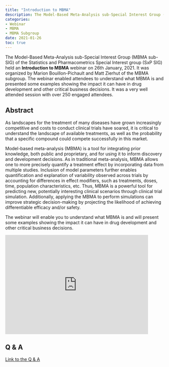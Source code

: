 ```yaml
---
title: "Introduction to MBMA"
description: The Model-Based Meta-Analysis sub-Special Interest Group (MBMA sub-SIG) of the Statistics and Pharmacometrics Special Interest group (SxP SIG) held an Introduction to MBMA webinar on 26th January, 2021.
categories: 
- Webinar
- MBMA
- MBMA Subgroup
date: 2021-01-26
toc: true
---
```


The Model-Based Meta-Analysis sub-Special Interest Group (MBMA sub-SIG) of the Statistics and Pharmacometrics Special Interest group (SxP SIG) held an **Introduction to MBMA** webinar on 26th January, 2021. It was organized by Marion Bouillon-Pichault and Matt Zierhut of the MBMA subgroup. The webinar enabled attendees to understand what MBMA is and presented some examples showing the impact it can have in drug development and other critical business decisions. It was a very well attended session with over 250 engaged attendees.

## Abstract

As landscapes for the treatment of many diseases have grown increasingly competitive and costs to conduct clinical trials have soared, it is critical to understand the landscape of available treatments, as well as the probability that a specific compound could compete successfully in this market.

Model-based meta-analysis (MBMA) is a tool for integrating prior knowledge, both public and proprietary, and for using it to inform discovery and development decisions. As in traditional meta-analysis, MBMA allows one to more precisely quantify a treatment effect by incorporating data from multiple studies. Inclusion of model parameters further enables quantification and explanation of variability observed across trials by accounting for differences in effect modifiers, such as treatments, doses, time, population characteristics, etc. Thus, MBMA is a powerful tool for predicting new, potentially interesting clinical scenarios through clinical trial simulation. Additionally, applying the MBMA to perform simulations can improve strategic decision-making by projecting the likelihood of achieving differentiable efficacy and/or safety.

The webinar will enable you to understand what MBMA is and will present some examples showing the impact it can have in drug development and other critical business decisions.

<iframe width="90%" height="315" src="https://www.youtube.com/embed/bf7_-cNjydQ" frameborder="0" allowfullscreen>

</iframe>

## Q & A

[Link to the Q & A](https://www.dropbox.com/s/macfdjal49h1ynk/Q%26A%20for%20MBMA.pdf?dl=0)
